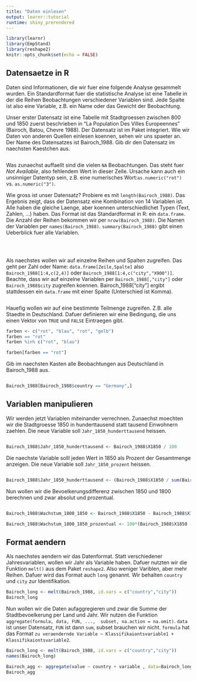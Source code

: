 ```yaml
---
title: "Daten einlesen"
output: learnr::tutorial
runtime: shiny_prerendered
---
```


```r
library(learnr)
library(EmpStand)
library(reshape2)
knitr::opts_chunk$set(echo = FALSE)
```


##  Datensaetze in R

Daten sind Informationen, die wir fuer eine folgende Analyse gesammelt wurden. Ein Standardformat fuer die statistische Analyse ist eine Tabelle in der die Reihen Beobachtungen verschiedener Variablen sind. Jede Spalte ist also eine Variable, z.B. ein Name oder das Gewicht der Beobachtung.

Unser erster Datensatz ist eine Tabelle mit Stadtgroessen zwischen 800 und 1850 zuerst beschrieben in "La Population Des Villes Europeennes" (Bairoch, Batou, Chevre 1988). Der Datensatz ist im Paket integriert. Wie wir Daten von anderen Quellen einlesen koennen, sehen wir uns spaeter an. Der Name des Datensatzes ist Bairoch_1988. Gib dir den Datensatz im naechsten Kaestchen aus. 


```r

```

Was zunaechst auffaellt sind die vielen `NA` Beobachtungen. Das steht fuer _Not Available_, also fehlendem Wert in dieser Zelle. Ursache kann auch ein unsinniger Datentyp sein,  z.B. eine numerisches Wort:`as.numeric("rot")` vs. `as.numeric("3")`.


Wie gross ist unser Datensatz? Probiere es mit `length(Bairoch_1988)`. Das Ergebnis zeigt, dass der Datensatz eine Kombination von 14 Variablen ist. Alle haben die gleiche Laenge, aber koennen unterschiedlichet Typen (Text, Zahlen, ...) haben. Das Format ist das Standardformat in R: ein `data.frame`. Die Anzahl der Reihen bekommen wir per `nrow(Bairoch_1988)`. Die Namen der Variablen per `names(Bairoch_1988)`. `summary(Bairoch_1988)` gibt einen Ueberblick fuer alle Variablen.

```r

```

<br>

Als naechstes wollen wir auf einzelne Reihen und Spalten zugreifen. Das geht per Zahl oder Name: `data.frame[Zeile,Spalte]` also `Bairoch_1988[1:4,c(2,4)]` oder `Bairoch_1988[1:4,c("city","X900")]`. Beachte, dass wir auf einzelne Variablen per `Bairoch_1988[,"city"]` oder `Bairoch_1988$city` zugreifen koennen. Bairoch_1988["city"] ergibt stattdessen ein `data.frame` mit einer Spalte (Unterschied ist Komma).

```r

```


Hauefig wollen wir auf eine bestimmte Teilmenge zugreifen. Z.B. alle Staedte in Deutschland. Dafuer definieren wir eine Bedingung, die uns einen Vektor von `TRUE` und `FALSE` Eintraegen gibt. 


```r

farben <- c("rot", "blau", "rot", "gelb")
farben == "rot"
farben %in% c("rot", "blau")

farben[farben == "rot"]
```

Gib im naechsten Kasten alle Beobachtungen aus Deutschland in Bairoch_1988 aus.


```r


```

```r

Bairoch_1988[Bairoch_1988$country == "Germany",]
```



##  Variablen manipulieren

Wir werden jetzt Variablen miteinander verrechnen. Zunaechst moechten wir die Stadtgroesse 1850 in hunderttausend statt tausend Einwohnern zaehlen. Die neue Variable soll `Jahr_1850_hunderttausend` heissen.

```r


```

```r
Bairoch_1988$Jahr_1850_hunderttausend <- Bairoch_1988$X1850 / 100

```


Die naechste Variable solll jeden Wert in 1850 als Prozent der Gesamtmenge anzeigen. Die neue Variable soll `Jahr_1850_prozent` heissen.

```r


```

```r
Bairoch_1988$Jahr_1850_hunderttausend <- (Bairoch_1988$X1850 / sum(Bairoch_1988$X1850, na.rm = TRUE))*100

```

Nun wollen wir die Bevoelkerungsdifferenz zwischen 1850 und 1800 berechnen und zwar absolut und prozentual.

```r


```

```r
Bairoch_1988$Wachstum_1800_1850 <- Bairoch_1988$X1850 - Bairoch_1988$X1800

Bairoch_1988$Wachstum_1800_1850_prozentual <- 100*(Bairoch_1988$X1850 - Bairoch_1988$X1800)/Bairoch_1988$X1800
```




##  Format  aendern

Als naechstes aendern wir das Datenformat. Statt verschiedener Jahresvariablen, wollen wir Jahr als Variable haben. Dafuer nutzten wir die Funktion `melt()` aus dem Paket `reshape2`. Also weniger Variblen, aber mehr Reihen. Dafuer wird das Format auch `long` genannt. Wir behalten `country` und `city` zur Identifikation.

```r
Bairoch_long <- melt(Bairoch_1988, id.vars = c("country","city"))
Bairoch_long
```

Nun wollen wir die Daten aufaggregieren und zwar die Summe der Stadtbevoelkerung per Land und Jahr. Wir nutzen die Funktion `aggregate(formula, data, FUN, ...,  subset, na.action = na.omit)`. `data` ist unser Datensatz, `FUN` ist dann `sum`, subset brauchen wir nicht. `formula` hat das Format `zu veraendernde Variable ~ Klassifikaiontsvariable1 + Klassifikaiontsvariable2`.

```r
Bairoch_long <- melt(Bairoch_1988, id.vars = c("country","city"))
names(Bairoch_long)

Bairoch_agg <- aggregate(value ~ country + variable , data=Bairoch_long, FUN = sum)
Bairoch_agg
```
